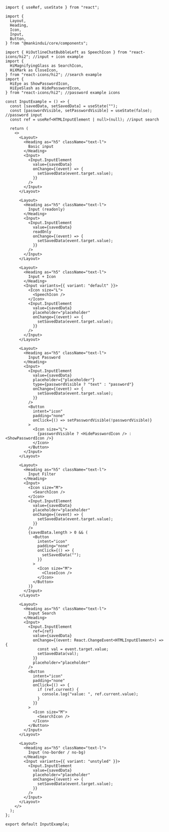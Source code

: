 ```tsx
import { useRef, useState } from "react";

import {
  Layout,
  Heading,
  Icon,
  Input,
  Button,
} from "@mankindui/core/components";

import { HiOutlineChatBubbleLeft as SpeechIcon } from "react-icons/hi2"; //input + icon example
import {
  HiMagnifyingGlass as SearchIcon,
  HiXMark as CloseIcon,
} from "react-icons/hi2"; //search example
import {
  HiEye as ShowPasswordIcon,
  HiEyeSlash as HidePasswordIcon,
} from "react-icons/hi2"; //password example icons

const InputExample = () => {
  const [savedData, setSavedData] = useState("");
  const [passwordVisible, setPasswordVisible] = useState(false); //password input
  const ref = useRef<HTMLInputElement | null>(null); //input search

  return (
    <>
      <Layout>
        <Heading as="h5" className="text-l">
          Basic input
        </Heading>
        <Input>
          <Input.InputElement
            value={savedData}
            onChange={(event) => {
              setSavedData(event.target.value);
            }}
          />
        </Input>
      </Layout>

      <Layout>
        <Heading as="h5" className="text-l">
          Input (readonly)
        </Heading>
        <Input>
          <Input.InputElement
            value={savedData}
            readOnly
            onChange={(event) => {
              setSavedData(event.target.value);
            }}
          />
        </Input>
      </Layout>

      <Layout>
        <Heading as="h5" className="text-l">
          Input + Icon
        </Heading>
        <Input variants={{ variant: "default" }}>
          <Icon size="L">
            <SpeechIcon />
          </Icon>
          <Input.InputElement
            value={savedData}
            placeholder="placeholder"
            onChange={(event) => {
              setSavedData(event.target.value);
            }}
          />
        </Input>
      </Layout>

      <Layout>
        <Heading as="h5" className="text-l">
          Input Password
        </Heading>
        <Input>
          <Input.InputElement
            value={savedData}
            placeholder={"placeholder"}
            type={passwordVisible ? "text" : "password"}
            onChange={(event) => {
              setSavedData(event.target.value);
            }}
          />
          <Button
            intent="icon"
            padding="none"
            onClick={() => setPasswordVisible(!passwordVisible)}
          >
            <Icon size="L">
              {passwordVisible ? <HidePasswordIcon /> : <ShowPasswordIcon />}
            </Icon>
          </Button>
        </Input>
      </Layout>

      <Layout>
        <Heading as="h5" className="text-l">
          Input Filter
        </Heading>
        <Input>
          <Icon size="M">
            <SearchIcon />
          </Icon>
          <Input.InputElement
            value={savedData}
            placeholder="placeholder"
            onChange={(event) => {
              setSavedData(event.target.value);
            }}
          />
          {savedData.length > 0 && (
            <Button
              intent="icon"
              padding="none"
              onClick={() => {
                setSavedData("");
              }}
            >
              <Icon size="M">
                <CloseIcon />
              </Icon>
            </Button>
          )}
        </Input>
      </Layout>

      <Layout>
        <Heading as="h5" className="text-l">
          Input Search
        </Heading>
        <Input>
          <Input.InputElement
            ref={ref}
            value={savedData}
            onChange={(event: React.ChangeEvent<HTMLInputElement>) => {
              const val = event.target.value;
              setSavedData(val);
            }}
            placeholder="placeholder"
          />
          <Button
            intent="icon"
            padding="none"
            onClick={() => {
              if (ref.current) {
                console.log("value: ", ref.current.value);
              }
            }}
          >
            <Icon size="M">
              <SearchIcon />
            </Icon>
          </Button>
        </Input>
      </Layout>

      <Layout>
        <Heading as="h5" className="text-l">
          Input (no-border / no-bg)
        </Heading>
        <Input variants={{ variant: "unstyled" }}>
          <Input.InputElement
            value={savedData}
            placeholder="placeholder"
            onChange={(event) => {
              setSavedData(event.target.value);
            }}
          />
        </Input>
      </Layout>
    </>
  );
};

export default InputExample;
```
